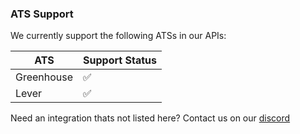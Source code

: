 ### ATS Support

We currently support the following ATSs in our APIs:

| ATS        | Support Status |
| ---------- | -------------- |
| Greenhouse | ✅             |
| Lever      | ✅             |

Need an integration thats not listed here? Contact us on our [discord](https://discord.gg/q5K5cRhymW)
